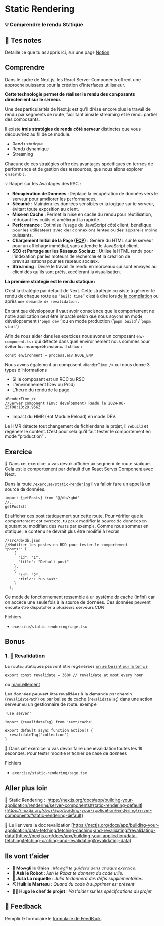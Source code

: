 # Static Rendering

### 💡 Comprendre le rendu Statique

## 📝 Tes notes

Detaille ce que tu as appris ici, sur une page [Notion](https://go.mikecodeur.com/course-notes-template)

## Comprendre

Dans le cadre de Next.js, les React Server Components offrent une approche puissante pour la création d'interfaces utilisateur.

**Cette technologie permet de réaliser le rendu des composants directement sur le serveur.**

Une des particularités de Next.js est qu'il divise encore plus le travail de rendu par segments de route, facilitant ainsi le streaming et le rendu partiel des composants.

Il existe **trois stratégies de rendu côté serveur** distinctes que vous découvrirez au fil de ce module.

- Rendu statique
- Rendu dynamique
- Streaming

Chacune de ces stratégies offre des avantages spécifiques en termes de performance et de gestion des ressources, que nous allons explorer ensemble.

<aside>
💡 Rappel sur les Avantages des RSC :

</aside>

- **Récupération de Données** : Déplace la récupération de données vers le serveur pour améliorer les performances.
- **Sécurité** : Maintient les données sensibles et la logique sur le serveur, évitant toute exposition au client.
- **Mise en Cache** : Permet la mise en cache du rendu pour réutilisation, réduisant les coûts et améliorant la rapidité.
- **Performance** : Optimise l'usage du JavaScript côté client, bénéfique pour les utilisateurs avec des connexions lentes ou des appareils moins puissants.
- **Chargement Initial de la Page ([FCP](https://web.dev/articles/fcp?hl=fr))** : Génère du HTML sur le serveur pour un affichage immédiat, sans attendre le JavaScript client.
- **SEO et Partage sur les Réseaux Sociaux** : Utilise le HTML rendu pour l'indexation par les moteurs de recherche et la création de prévisualisations pour les réseaux sociaux.
- **Streaming** : Divise le travail de rendu en morceaux qui sont envoyés au client dès qu'ils sont prêts, accélérant la visualisation.

**La première stratégie est le rendu statique :**

C’est la stratégie par default de Next. Cette stratégie consiste à générer le rendu de chaque route au `“build time”` c’est à dire lors [de la compilation](https://nextjs.org/docs/architecture/nextjs-compiler) ou après `une demande de revalidation` .

En tant que développeur il vaut avoir conscience que le comportement ne notre application peut être impacté selon que nous soyons en mode développement (`'pnpm dev'`)ou en mode production (’`pnpm build`’ / ‘`pnpm start`’)

Afin de nous aider dans les exercices nous avons un composant `env-component.tsx` qui détecte dans quel environnement nous sommes pour éviter les incompréhensions. Il utilise :

```tsx
const environment = process.env.NODE_ENV
```

Nous avons également un composent `<RenderTime />` qui nous donne 3 types d’informations

- Si le composant est un RCC ou RSC
- L’environnement (Dev ou Prod)
- L’heure du rendu de la page

```tsx
<RenderTime />
//Server component (Env: development) Rendu le 2024-06-25T08:13:29.956Z
```

- Impact du HMR (Hot Module Reload) en mode DEV.

Le HMR détecte tout changement de fichier dans le projet, il `rebuild` et régénère le content. C’est pour cela qu’il faut tester le comportement en mode “production” .

## Exercice

🐶 Dans cet exercice tu vas devoir afficher un segment de route statique. Cela est le comportement par default d’un React Server Component avec Next.

Dans la route [`/exercise/static-rendering`](/exercises/static-rendering) il va falloir faire un appel à un source de données.

```tsx
import {getPosts} from '@/db/sgbd'
//...
getPosts()
```

Et afficher ces post statiquement sur cette route. Pour vérifier que le comportement est correcte, tu peux modifier la source de données en ajoutant ou modifiant des `Posts` par exemple. Comme nous sommes en statique, le contenu ne devrait plus être modifié à l’ecran

```tsx
//src/db/db.json
//Modifier les postes en BDD pour tester le comportement
"posts": [
    {
      "id": "1",
      "title": "Default post"
    },
    {
      "id": "2",
      "title": "Un post"
    }
  ],
```

Ce mode de fonctionnement ressemble à un système de cache (infini) car on accède une seule fois à la source de données. Ces données peuvent ensuite être dispatcher a plusieurs serveurs CDN

Fichiers

- `exercise/static-rendering/page.tsx`

## Bonus

### 1. 🚀 Revalidation

Le routes statiques peuvent être regénérées [en se basant sur le temps](https://nextjs.org/docs/app/building-your-application/data-fetching/fetching-caching-and-revalidating#revalidating-data)

```tsx
export const revalidate = 3600 // revalidate at most every hour
```

ou [manuellement](https://www.notion.so/1-Static-Rendering-b518ffb87d1241d9b7faa9984b54d1f9?pvs=21)

Les données peuvent être revalidées à la demande par chemin (`revalidatePath`) ou par balise de cache (`revalidateTag`) dans une action serveur ou un gestionnaire de route. exemple

```tsx
'use server'

import {revalidateTag} from 'next/cache'

export default async function action() {
  revalidateTag('collection')
}
```

**🐶** Dans cet exercice tu vas devoir faire une revalidation toutes les 10 secondes. Pour tester modifie le fichier de base de données

Fichiers

- `exercise/static-rendering/page.tsx`

###

## Aller plus loin

📑 Static Rendering : [https://nextjs.org/docs/app/building-your-application/rendering/server-components#static-rendering-default](https://nextjs.org/docs/app/building-your-application/rendering/server-components#static-rendering-default)

📑 Le lien vers la doc revalidation [https://nextjs.org/docs/app/building-your-application/data-fetching/fetching-caching-and-revalidating#revalidating-data](https://nextjs.org/docs/app/building-your-application/data-fetching/fetching-caching-and-revalidating#revalidating-data)

## Ils vont t’aider

- **🐶 Mowgli le Chien** : _Mowgli te guidera dans chaque exercice._
- **🤖 Ash le Robot** : _Ash le Robot te donnera du code utile._
- **🚀 Julia La roquette** : _Julia te donnera des défis supplémentaires._
- **⛏️ Hulk le Marteau** : _Quand du code à supprimer est présent_
- **👨‍✈️ Hugo le chef de projet** : _Va t'aider sur les spécifications du projet_

## 🐜 Feedback

Remplir le formulaire le [formulaire de FeedBack](https://go.mikecodeur.com/cours-next-avis?entry.1912869708=Next%20PRO&entry.1430994900=Rendering%20Avancée&entry.533578441=01%20Static%20Rendering).
